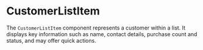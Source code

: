 
<Meta title="Molecules/CustomerListItem" of={CustomerListItem} />

# CustomerListItem

The `CustomerListItem` component represents a customer within a list. It displays key information such as name, contact details, purchase count and status, and may offer quick actions.

<Canvas>
  <Story name="Examples">
    <div className="max-w-md space-y-2">
      <CustomerListItem
        customerName="Juan Perez"
        email="juan@correo.com"
        purchasesCount={5}
        category="VIP"
        active
        showActions
      />
      <CustomerListItem
        customerName="Ana Gómez"
        email="ana@example.com"
        phone="3001234567"
        purchasesCount={2}
        active={false}
      />
    </div>
  </Story>
</Canvas>

<ArgsTable of={CustomerListItem} />
